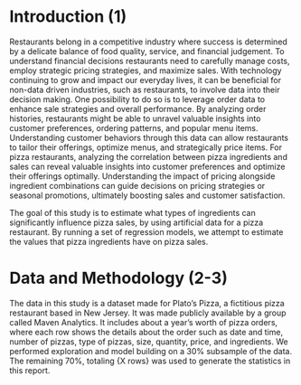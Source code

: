 # Introduction (1)

Restaurants belong in a competitive industry where success is determined by a delicate balance of food quality, service, and financial judgement. To understand financial decisions restaurants need to carefully manage costs, employ strategic pricing strategies, and maximize sales. With technology continuing to grow and impact our everyday lives, it can be beneficial for non-data driven industries, such as restaurants, to involve data into their decision making. One possibility to do so is to leverage order data to enhance sale strategies and overall performance. By analyzing order histories, restaurants might be able to unravel valuable insights into customer preferences, ordering patterns, and popular menu items. Understanding customer behaviors through this data can allow restaurants to tailor their offerings, optimize menus, and strategically price items. For pizza restaurants, analyzing the correlation between pizza ingredients and sales can reveal valuable insights into customer preferences and optimize their offerings optimally. Understanding the impact of pricing alongside ingredient combinations can guide decisions on pricing strategies or seasonal promotions, ultimately boosting sales and customer satisfaction. 

The goal of this study is to estimate what types of ingredients can significantly influence pizza sales, by using artificial data for a pizza restaurant. By running a set of regression models, we attempt to estimate the values that pizza ingredients have on pizza sales.

# Data and Methodology (2-3)
The data in this study is a dataset made for Plato's Pizza, a fictitious pizza restaurant based in New Jersey. It was made publicly available by a group called Maven Analytics. It includes about a year's worth of pizza orders, where each row shows the details about the order such as date and time, number of pizzas, type of pizzas, size, quantity, price, and ingredients. We performed exploration and model building on a 30% subsample of the data. The remaining 70%, totaling {X rows} was used to generate the statistics in this report. 


